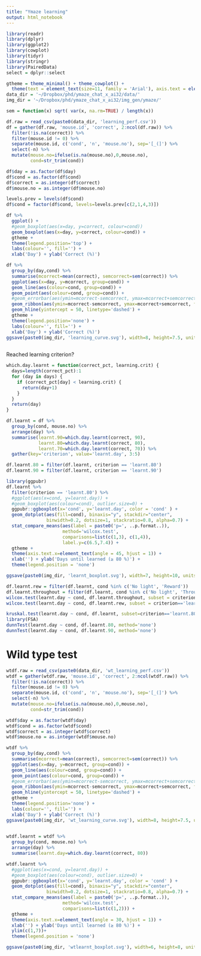```yaml
---
title: "Ymaze learning"
output: html_notebook
---
```


```r
library(readr)
library(dplyr)
library(ggplot2)
library(cowplot)
library(tidyr)
library(stringr)
library(PairedData)
select = dplyr::select
```

```r
gtheme = theme_minimal() + theme_cowplot() + 
  theme(text = element_text(size=11, family = 'Arial'), axis.text = element_text(size=11)) 
data_dir = '~/Dropbox/phd/ymaze_chat_x_ai32/data/'
img_dir = '~/Dropbox/phd/ymaze_chat_x_ai32/img_gen/ymaze/'
```

```r
sem = function(x) sqrt( var(x, na.rm=TRUE) / length(x))
```

```r
df.raw = read_csv(paste0(data_dir, 'learning_perf.csv'))
df = gather(df.raw, 'mouse.id', 'correct', 2:ncol(df.raw)) %>%
  filter(!is.na(correct)) %>%
  filter(mouse.id != 0) %>%
  separate(mouse.id, c('cond', 'n', 'mouse.no'), sep='[_(]') %>%
  select(-n) %>%
  mutate(mouse.no=ifelse(is.na(mouse.no),0,mouse.no),
         cond=str_trim(cond))

df$day = as.factor(df$day)
df$cond = as.factor(df$cond)
df$correct = as.integer(df$correct)
df$mouse.no = as.integer(df$mouse.no)

```

```r
levels.prev = levels(df$cond)
df$cond = factor(df$cond, levels=levels.prev[c(2,1,4,3)])
```

```r
df %>%
  ggplot() +
  #geom_boxplot(aes(x=day, y=correct, colour=cond))
  geom_boxplot(aes(x=day, y=correct, colour=cond)) +
  gtheme +
  theme(legend.position='top') +
  labs(colour='', fill='') +
  xlab('Day') + ylab('Correct (%)')
```

```r
df %>%
  group_by(day,cond) %>%
  summarise(mcorrect=mean(correct), semcorrect=sem(correct)) %>%
  ggplot(aes(x=day, y=mcorrect, group=cond)) +
  geom_line(aes(colour=cond, group=cond)) +
  geom_point(aes(colour=cond, group=cond)) +
  #geom_errorbar(aes(ymin=mcorrect-semcorrect, ymax=mcorrect+semcorrect), width=0.2) +
  geom_ribbon(aes(ymin=mcorrect-semcorrect, ymax=mcorrect+semcorrect, fill=cond), alpha=0.1) +
  geom_hline(yintercept = 50, linetype='dashed') +
  gtheme +
  theme(legend.position='none') +
  labs(colour='', fill='') +
  xlab('Day') + ylab('Correct (%)')
ggsave(paste0(img_dir, 'learning_curve.svg'), width=8, height=7.5, units='cm')
  
```



Reached learning criterion?
```r

which.day.learnt = function(correct_pct, learning.crit) {
  days=length(correct_pct):1
  for (day in days) {
    if (correct_pct[day] < learning.crit) {
      return(day+1)
    }
  }
  return(day)
}

df.learnt = df %>% 
  group_by(cond, mouse.no) %>%
  arrange(day) %>%
  summarise(learnt.90=which.day.learnt(correct, 90),
            learnt.80=which.day.learnt(correct, 80),
            learnt.70=which.day.learnt(correct, 70)) %>%
  gather(key='criterion', value='learnt.day', 3:5)

df.learnt.80 = filter(df.learnt, criterion == 'learnt.80')
df.learnt.90 = filter(df.learnt, criterion == 'learnt.90')
```


```r
library(ggpubr)
df.learnt %>%
  filter(criterion == 'learnt.80') %>%
  #ggplot(aes(x=cond, y=learnt.day)) +
  #geom_boxplot(aes(colour=cond), outlier.size=0) +
  ggpubr::ggboxplot(x='cond', y='learnt.day', color = 'cond' ) +
  geom_dotplot(aes(fill=cond), binaxis="y", stackdir="center", 
               binwidth=0.2, dotsize=1, stackratio=0.8, alpha=0.7) +
  stat_compare_means(aes(label = paste0('p=', ..p.format..)),
                     method='wilcox.test',
                     comparisons=list(c(1,3), c(1,4)),
                     label.y=c(6.5,7.4)) +
  gtheme +
  theme(axis.text.x=element_text(angle = 45, hjust = 1)) +
  xlab('') + ylab('Days until learned (≥ 80 %)') +
  theme(legend.position = 'none') 

ggsave(paste0(img_dir, 'learnt_boxplot.svg'), width=7, height=10, units='cm')
```

```r
df.learnt.rew = filter(df.learnt, cond %in% c('No light', 'Reward'))
df.learnt.throughout = filter(df.learnt, cond %in% c('No light', 'Throughout maze'))
wilcox.test(learnt.day ~ cond, df.learnt.throughout, subset = criterion=='learnt.80')
wilcox.test(learnt.day ~ cond, df.learnt.rew, subset = criterion=='learnt.80')
```

```r
kruskal.test(learnt.day ~ cond, df.learnt, subset=criterion=='learnt.80')
library(FSA)
dunnTest(learnt.day ~ cond, df.learnt.80, method='none')
dunnTest(learnt.day ~ cond, df.learnt.90, method='none')

```

# Wild type test
```r
wtdf.raw = read_csv(paste0(data_dir, 'wt_learning_perf.csv'))
wtdf = gather(wtdf.raw, 'mouse.id', 'correct', 2:ncol(wtdf.raw)) %>%
  filter(!is.na(correct)) %>%
  filter(mouse.id != 0) %>%
  separate(mouse.id, c('cond', 'n', 'mouse.no'), sep='[_(]') %>%
  select(-n) %>%
  mutate(mouse.no=ifelse(is.na(mouse.no),0,mouse.no),
         cond=str_trim(cond))

wtdf$day = as.factor(wtdf$day)
wtdf$cond = as.factor(wtdf$cond)
wtdf$correct = as.integer(wtdf$correct)
wtdf$mouse.no = as.integer(wtdf$mouse.no)

```

```r
wtdf %>%
  group_by(day,cond) %>%
  summarise(mcorrect=mean(correct), semcorrect=sem(correct)) %>%
  ggplot(aes(x=day, y=mcorrect, group=cond)) +
  geom_line(aes(colour=cond, group=cond)) +
  geom_point(aes(colour=cond, group=cond)) +
  #geom_errorbar(aes(ymin=mcorrect-semcorrect, ymax=mcorrect+semcorrect), width=0.2) +
  geom_ribbon(aes(ymin=mcorrect-semcorrect, ymax=mcorrect+semcorrect, fill=cond), alpha=0.1) +
  geom_hline(yintercept = 50, linetype='dashed') +
  gtheme +
  theme(legend.position='none') +
  labs(colour='', fill='') +
  xlab('Day') + ylab('Correct (%)')
ggsave(paste0(img_dir, 'wt_learning_curve.svg'), width=8, height=7.5, units='cm')
  
```

```r
wtdf.learnt = wtdf %>% 
  group_by(cond, mouse.no) %>%
  arrange(day) %>%
  summarise(learnt.day=which.day.learnt(correct, 80))
```

```r
wtdf.learnt %>%
  #ggplot(aes(x=cond, y=learnt.day)) +
  #geom_boxplot(aes(colour=cond), outlier.size=0) +
  ggpubr::ggboxplot(x='cond', y='learnt.day', color = 'cond' ) +
  geom_dotplot(aes(fill=cond), binaxis="y", stackdir="center", 
               binwidth=0.2, dotsize=1, stackratio=0.8, alpha=0.7) +
  stat_compare_means(aes(label = paste0('p=', ..p.format..)),
                     method='wilcox.test',
                     comparisons=list(c(1,2))) +
  gtheme +
  theme(axis.text.x=element_text(angle = 30, hjust = 1)) +
  xlab('') + ylab('Days until learned (≥ 80 %)') +
  ylim(c(1,7))+
  theme(legend.position = 'none') 

ggsave(paste0(img_dir, 'wtlearnt_boxplot.svg'), width=6, height=8, units='cm')

```

